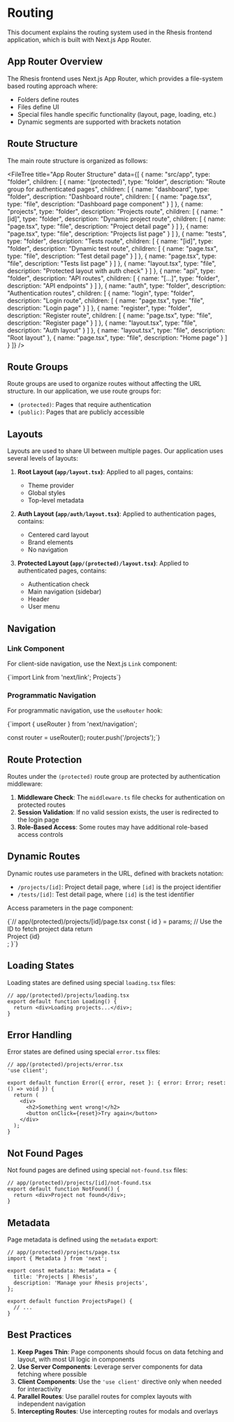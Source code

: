 # Routing

This document explains the routing system used in the Rhesis frontend application, which is built with Next.js App Router.

## App Router Overview

The Rhesis frontend uses Next.js App Router, which provides a file-system based routing approach where:

- Folders define routes
- Files define UI
- Special files handle specific functionality (layout, page, loading, etc.)
- Dynamic segments are supported with brackets notation

## Route Structure

The main route structure is organized as follows:

<FileTree
  title="App Router Structure"
  data={[
    {
      name: "src/app",
      type: "folder",
      children: [
        {
          name: "(protected)",
          type: "folder",
          description: "Route group for authenticated pages",
          children: [
            {
              name: "dashboard",
              type: "folder",
              description: "Dashboard route",
              children: [
                {
                  name: "page.tsx",
                  type: "file",
                  description: "Dashboard page component"
                }
              ]
            },
            {
              name: "projects",
              type: "folder",
              description: "Projects route",
              children: [
                {
                  name: "[id]",
                  type: "folder",
                  description: "Dynamic project route",
                  children: [
                    {
                      name: "page.tsx",
                      type: "file",
                      description: "Project detail page"
                    }
                  ]
                },
                {
                  name: "page.tsx",
                  type: "file",
                  description: "Projects list page"
                }
              ]
            },
            {
              name: "tests",
              type: "folder",
              description: "Tests route",
              children: [
                {
                  name: "[id]",
                  type: "folder",
                  description: "Dynamic test route",
                  children: [
                    {
                      name: "page.tsx",
                      type: "file",
                      description: "Test detail page"
                    }
                  ]
                },
                {
                  name: "page.tsx",
                  type: "file",
                  description: "Tests list page"
                }
              ]
            },
            {
              name: "layout.tsx",
              type: "file",
              description: "Protected layout with auth check"
            }
          ]
        },
        {
          name: "api",
          type: "folder",
          description: "API routes",
          children: [
            {
              name: "[...]",
              type: "folder",
              description: "API endpoints"
            }
          ]
        },
        {
          name: "auth",
          type: "folder",
          description: "Authentication routes",
          children: [
            {
              name: "login",
              type: "folder",
              description: "Login route",
              children: [
                {
                  name: "page.tsx",
                  type: "file",
                  description: "Login page"
                }
              ]
            },
            {
              name: "register",
              type: "folder",
              description: "Register route",
              children: [
                {
                  name: "page.tsx",
                  type: "file",
                  description: "Register page"
                }
              ]
            },
            {
              name: "layout.tsx",
              type: "file",
              description: "Auth layout"
            }
          ]
        },
        {
          name: "layout.tsx",
          type: "file",
          description: "Root layout"
        },
        {
          name: "page.tsx",
          type: "file",
          description: "Home page"
        }
      ]
    }
  ]}
/>

## Route Groups

Route groups are used to organize routes without affecting the URL structure. In our application, we use route groups for:

- `(protected)`: Pages that require authentication
- `(public)`: Pages that are publicly accessible

## Layouts

Layouts are used to share UI between multiple pages. Our application uses several levels of layouts:

1. **Root Layout (`app/layout.tsx`)**: Applied to all pages, contains:
   - Theme provider
   - Global styles
   - Top-level metadata

2. **Auth Layout (`app/auth/layout.tsx`)**: Applied to authentication pages, contains:
   - Centered card layout
   - Brand elements
   - No navigation

3. **Protected Layout (`app/(protected)/layout.tsx`)**: Applied to authenticated pages, contains:
   - Authentication check
   - Main navigation (sidebar)
   - Header
   - User menu

## Navigation

### Link Component

For client-side navigation, use the Next.js `Link` component:

<CodeBlock filename="navigation.tsx" language="typescript">
{`import Link from 'next/link';

<Link href="/projects">Projects</Link>`}
</CodeBlock>

### Programmatic Navigation

For programmatic navigation, use the `useRouter` hook:

<CodeBlock filename="programmatic-navigation.tsx" language="typescript">
{`import { useRouter } from 'next/navigation';

const router = useRouter();
router.push('/projects');`}
</CodeBlock>

## Route Protection

Routes under the `(protected)` route group are protected by authentication middleware:

1. **Middleware Check**: The `middleware.ts` file checks for authentication on protected routes
2. **Session Validation**: If no valid session exists, the user is redirected to the login page
3. **Role-Based Access**: Some routes may have additional role-based access controls

## Dynamic Routes

Dynamic routes use parameters in the URL, defined with brackets notation:

- `/projects/[id]`: Project detail page, where `[id]` is the project identifier
- `/tests/[id]`: Test detail page, where `[id]` is the test identifier

Access parameters in the page component:

<CodeBlock filename="dynamic-route.tsx" language="typescript">
{`// app/(protected)/projects/[id]/page.tsx
  const { id } = params;
  // Use the ID to fetch project data
  return <div>Project {id}</div>;
}`}
</CodeBlock>

## Loading States

Loading states are defined using special `loading.tsx` files:

```tsx
// app/(protected)/projects/loading.tsx
export default function Loading() {
  return <div>Loading projects...</div>;
}
```

## Error Handling

Error states are defined using special `error.tsx` files:

```tsx
// app/(protected)/projects/error.tsx
'use client';

export default function Error({ error, reset }: { error: Error; reset: () => void }) {
  return (
    <div>
      <h2>Something went wrong!</h2>
      <button onClick={reset}>Try again</button>
    </div>
  );
}
```

## Not Found Pages

Not found pages are defined using special `not-found.tsx` files:

```tsx
// app/(protected)/projects/[id]/not-found.tsx
export default function NotFound() {
  return <div>Project not found</div>;
}
```

## Metadata

Page metadata is defined using the `metadata` export:

```tsx
// app/(protected)/projects/page.tsx
import { Metadata } from 'next';

export const metadata: Metadata = {
  title: 'Projects | Rhesis',
  description: 'Manage your Rhesis projects',
};

export default function ProjectsPage() {
  // ...
}
```

## Best Practices

1. **Keep Pages Thin**: Page components should focus on data fetching and layout, with most UI logic in components
2. **Use Server Components**: Leverage server components for data fetching where possible
3. **Client Components**: Use the `'use client'` directive only when needed for interactivity
4. **Parallel Routes**: Use parallel routes for complex layouts with independent navigation
5. **Intercepting Routes**: Use intercepting routes for modals and overlays
